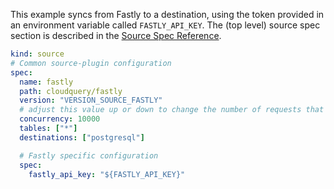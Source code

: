 This example syncs from Fastly to a destination, using the token provided in an environment variable called `FASTLY_API_KEY`. The (top level) source spec section is described in the [Source Spec Reference](/docs/reference/source-spec).

```yaml copy
kind: source
# Common source-plugin configuration
spec:
  name: fastly
  path: cloudquery/fastly
  version: "VERSION_SOURCE_FASTLY"
  # adjust this value up or down to change the number of requests that are made in parallel
  concurrency: 10000
  tables: ["*"]
  destinations: ["postgresql"]

  # Fastly specific configuration
  spec:
    fastly_api_key: "${FASTLY_API_KEY}"
```